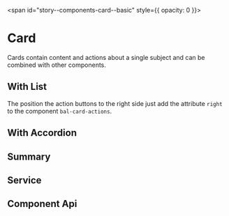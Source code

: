 
<span id="story--components-card--basic" style={{ opacity: 0 }}></span>

# Card

Cards contain content and actions about a single subject and can be combined with other components.

<Canvas>
  <Story id="components-card--basic" />
</Canvas>

## With List

The position the action buttons to the right side just add the attribute `right` to the component `bal-card-actions`.

<Canvas>
  <Story id="components-card--with-list" />
</Canvas>

## With Accordion

<Canvas>
  <Story id="components-card--with-accordion" />
</Canvas>

## Summary

<Canvas>
  <Story id="components-card--summary" />
</Canvas>

## Service

<Canvas>
  <Story id="components-card--service" />
</Canvas>

## Component Api

<Description markdown={readme} />
<Description markdown={cardTitle} />
<Description markdown={cardSubtitle} />
<Description markdown={cardHeading} />
<Description markdown={cardHead} />
<Description markdown={cardContent} />
<Description markdown={cardSteps} />
<Description markdown={cardActions} />
<Description markdown={cardButton} />

<br />


<Description markdown={testing} />


<Description markdown={github} />
